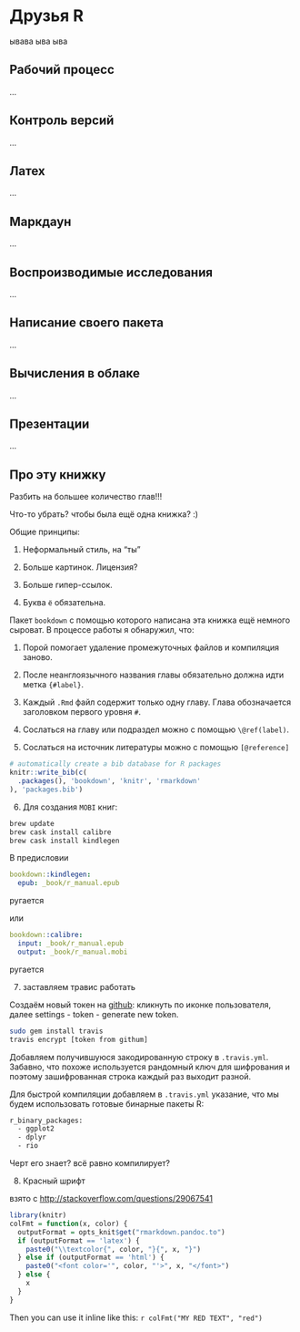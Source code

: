 # Друзья R {#friends_of_R}

ывава
ыва
ыва


## Рабочий процесс {#workflow}

...


## Контроль версий {#version_control}

...


## Латех {#latex}


...

## Маркдаун {#markdown}

...

## Воспроизводимые исследования {#reproducible_research}

...

## Написание своего пакета {#own_package}

...

## Вычисления в облаке {#cloud_computing}

...

## Презентации {#presentations}

...

## Про эту книжку {#this_book}


Разбить на большее количество глав!!!

Что-то убрать? чтобы была ещё одна книжка? :)


Общие принципы:

1. Неформальный стиль, на "ты"

2. Больше картинок. Лицензия?

3. Больше гипер-ссылок.

4. Буква `ё` обязательна.


Пакет `bookdown` с помощью которого написана эта книжка ещё немного сыроват. В процессе работы я обнаружил, что:

1. Порой помогает удаление промежуточных файлов и компиляция заново.

2. После неанглоязычного названия главы обязательно должна идти метка `{#label}`.

3. Каждый `.Rmd` файл содержит только одну главу. Глава обозначается заголовком первого уровня `#`.

4. Сослаться на главу или подраздел можно с помощью `\@ref(label)`. 

5. Сослаться на источник литературы можно с помощью `[@reference]`


```r
# automatically create a bib database for R packages
knitr::write_bib(c(
  .packages(), 'bookdown', 'knitr', 'rmarkdown'
), 'packages.bib')
```

6. Для создания `MOBI` книг:

```bash
brew update
brew cask install calibre
brew cask install kindlegen
```

В предисловии
```yaml
bookdown::kindlegen:
  epub: _book/r_manual.epub
```

ругается


или
```yaml
bookdown::calibre:
  input: _book/r_manual.epub
  output: _book/r_manual.mobi 
```

ругается


7. заставляем травис работать

Создаём новый токен на [github](https://github.com/settings/tokens): кликнуть по иконке пользователя, далее settings - token - generate new token.

```bash
sudo gem install travis
travis encrypt [token from githum]
```

Добавляем получившуюся закодированную строку в `.travis.yml`. Забавно, что похоже используется рандомный ключ для шифрования и поэтому зашифрованная строка каждый раз выходит разной.


Для быстрой компиляции добавляем в `.travis.yml` указание, что мы будем использовать готовые бинарные пакеты R:
```bash
r_binary_packages:
  - ggplot2
  - dplyr
  - rio
```

Черт его знает? всё равно компилирует?


8. Красный шрифт

взято с [http://stackoverflow.com/questions/29067541](http://stackoverflow.com/questions/29067541)

```r
library(knitr)
colFmt = function(x, color) {
  outputFormat = opts_knit$get("rmarkdown.pandoc.to")
  if (outputFormat == 'latex') {
    paste0("\\textcolor{", color, "}{", x, "}")
  } else if (outputFormat == 'html') {
    paste0("<font color='", color, "'>", x, "</font>")
  } else {
    x
  }
}
```



Then you can use it inline like this: `r colFmt("MY RED TEXT", "red")`



